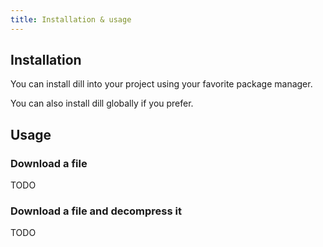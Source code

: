```yaml
---
title: Installation & usage
---
```



## Installation

You can install dill into your project using your favorite package manager.

<PackageManagers pkg="dill" dev="true" />

You can also install dill globally if you prefer.

## Usage

### Download a file

TODO

### Download a file and decompress it

TODO

